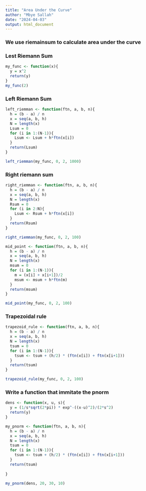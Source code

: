 ```yaml
---
title: "Area Under the Curve"
author: "Mbye Sallah"
date: "2024-04-03"
output: html_document
---
```


### We use riemainsum to calculate area under the curve

### Lest Riemann Sum
```r
my_func <- function(x){
  y = x^2
  return(y)
}
my_func(2)
```

### Left Riemann  Sum       
```r
left_riemman <- function(ftn, a, b, n){
  h = (b - a) / n
  x = seq(a, b, h)
  N = length(x)
  Lsum = 0
  for (i in 1:(N-1)){
    Lsum <- Lsum + h*ftn(x[i])
  }
  return(Lsum)
}
```

```r
left_riemman(my_func, 0, 2, 1000)
```
### Right riemann sum       
```r
right_riemman <- function(ftn, a, b, n){
  h = (b - a) / n
  x = seq(a, b, h)
  N = length(x)
  Rsum = 0
  for (i in 2:N){
    Lsum <- Rsum + h*ftn(x[i])
  }
  return(Rsum)
}
```

```r
right_riemman(my_func, 0, 2, 100)
```

```r
mid_point <- function(ftn, a, b, n){
  h = (b - a) / n
  x = seq(a, b, h)
  N = length(x)
  msum = 0
  for (i in 1:(N-1)){
    m = (x[i] + x[i+1])/2
    msum <- msum + h*ftn(m)
  }
  return(msum)
}
```


```r
mid_point(my_func, 0, 2, 100)
```

### Trapezoidal rule
```r
trapezoid_rule <- function(ftn, a, b, n){
  h = (b - a) / n
  x = seq(a, b, h)
  N = length(x)
  tsum = 0
  for (i in 1:(N-1)){
    tsum <- tsum + (h/2) * (ftn(x[i]) + ftn(x[i+1]))
  }
  return(tsum)
}

```


```r
trapezoid_rule(my_func, 0, 2, 100)
```

### Write a function that immitate the pnorm
```r
dens <- function(x, u, s){
  y = (1/s*sqrt(2*pi)) * exp^-((x-u)^2)/(2*s^2)
  return(y)
}
```

```r
my_pnorm <- function(ftn, a, b, n){
  h = (b - a) / n
  x = seq(a, b, h)
  N = length(x)
  tsum = 0
  for (i in 1:(N-1)){
    tsum <- tsum + (h/2) * (ftn(x[i]) + ftn(x[i+1]))
  }
  return(tsum)
  
}
```

```r
my_pnorm(dens, 20, 30, 10)
```


